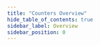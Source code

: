 ```yaml
---
title: "Counters Overview"
hide_table_of_contents: true
sidebar_label: Overview
sidebar_position: 0
---
```





<LanguageSwitcher supportedLanguages={supportedLanguages} />

<LanguageContent language="csharp">
   <OverviewCsharp />
</LanguageContent>

<LanguageContent language="java">
   <OverviewJava />
</LanguageContent>

<LanguageContent language="python">
   <OverviewPython />
</LanguageContent>

<LanguageContent language="php">
   <OverviewPhp />
</LanguageContent>

<LanguageContent language="nodejs">
   <OverviewNodejs />
</LanguageContent>


<!---
### Studio Articles
- [Studio Counters Management](../../studio/database/document-extensions/counters#counters)

### Client-API - Session Articles
- [Creating and Modifying Counters](../../document-extensions/counters/create-or-modify)
- [Deleting a Counter](../../document-extensions/counters/delete)
- [Retrieving Counter Values](../../document-extensions/counters/retrieve-counter-values)
- [Counters and other features](../../document-extensions/counters/counters-and-other-features)
- [Counters In Clusters](../../document-extensions/counters/counters-in-clusters)

### Client-API - Operations Articles
- [Counters Operations](../../client-api/operations/counters/get-counters#operations--counters--how-to-get-counters)


-->